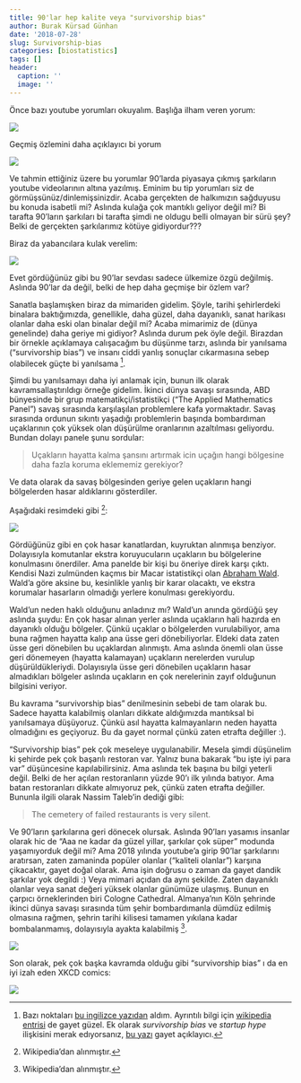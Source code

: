 ```yaml
---
title: 90'lar hep kalite veya "survivorship bias"
author: Burak Kürsad Günhan
date: '2018-07-28'
slug: Survivorship-bias
categories: [biostatistics]
tags: []
header:
  caption: ''
  image: ''
---
```


Önce bazı youtube yorumları okuyalım. Başlığa ilham veren yorum:

![](/post/2018-07-28-Survivorship-bias_files/figure-html/youtube1.png)

Geçmiş özlemini daha açıklayıcı bi yorum

![](/post/2018-07-28-Survivorship-bias_files/figure-html/youtube2.png)

Ve tahmin ettiğiniz üzere bu yorumlar 90'larda piyasaya çıkmış
şarkıların youtube videolarının altına yazılmış. Eminim bu tip yorumları siz de görmüşsünüz/dinlemişsinizdir. Acaba gerçekten de halkımızın sağduyusu bu konuda isabetli mi? Aslında kulağa çok mantıklı geliyor değil mi? Bi tarafta 90'ların şarkıları bi tarafta şimdi ne oldugu belli olmayan bir sürü şey? Belki de gerçekten şarkılarımız kötüye gidiyordur???

Biraz da yabancılara kulak verelim:

![](/post/2018-07-28-Survivorship-bias_files/figure-html/youtube-eng.png)

Evet gördüğünüz gibi bu 90'lar sevdası sadece ülkemize özgü değilmiş. Aslında 90'lar da değil, belki de hep daha geçmişe bir özlem var?

Sanatla başlamışken biraz da mimariden gidelim. Şöyle, tarihi şehirlerdeki binalara baktığımızda, genellikle, daha güzel, daha dayanıklı, sanat harikası olanlar daha eski olan binalar değil mi? Acaba mimarimiz de (dünya genelinde) daha geriye mi gidiyor? Aslında durum pek öyle değil. Birazdan bir örnekle açıklamaya calışacağım bu düşünme tarzı, aslında bir yanılsama ("survivorship bias") ve insanı ciddi yanlış sonuçlar cıkarmasına sebep olabilecek güçte bi yanılsama [^1].   

[^1]: Bazı noktaları [bu ingilizce yazıdan](https://youarenotsosmart.com/2013/05/23/survivorship-bias/) aldım. Ayrıntılı bilgi için [wikipedia entrisi](https://en.wikipedia.org/wiki/Survivorship_bias) de gayet güzel. Ek olarak *survivorship bias* ve *startup hype* ilişkisini merak edıyorsanız, [bu yazı](https://www.sonyaellenmann.com/2018/06/survivorship-bias-and-startup-hype.html) gayet açıklayıcı.

Şimdi bu yanılsamayı daha iyi anlamak için, bunun ilk olarak kavramsallaştırıldıgı örneğe gidelim. İkinci dünya savaşı sırasında, ABD bünyesinde bir grup matematikçi/istatistikçi ("The Applied Mathematics Panel") savaş sırasında karşılaşılan problemlere kafa yormaktadır. Savaş sırasında ordunun sıkıntı yaşadığı problemlerin başında bombardıman uçaklarının çok yüksek olan düşürülme oranlarının azaltılması geliyordu. Bundan dolayı panele şunu sordular: 

> Uçakların hayatta kalma şansını artırmak icin uçağın hangi bölgesine daha fazla koruma eklememiz gerekiyor? 


Ve data olarak da savaş bölgesinden geriye gelen uçakların hangi bölgelerden hasar aldıklarını gösterdiler. 

Aşağıdaki resimdeki gibi [^2]:

[^2]: Wikipedia'dan alınmıştır.

![](/post/2018-07-28-Survivorship-bias_files/figure-html/plane.png)

Gördüğünüz gibi en çok hasar kanatlardan, kuyruktan alınmışa benziyor. Dolayısıyla komutanlar ekstra koruyucuların uçakların bu bölgelerine konulmasını önerdiler. Ama panelde bir kişi bu öneriye direk karşı çıktı. Kendisi Nazi zulmünden kaçmıs bir Macar istatistikçi olan [Abraham Wald](https://en.wikipedia.org/wiki/Abraham_Wald). Wald'a göre aksine bu, kesinlikle yanlış bir karar olacaktı, ve ekstra korumalar hasarların olmadığı yerlere konulması gerekiyordu.

Wald'un neden haklı olduğunu anladınız mı? Wald'un anında gördüğü şey aslında şuydu: En çok hasar alınan yerler aslında uçakların hali hazırda en dayanıklı olduğu bölgeler. Çünkü uçaklar o bölgelerden vurulabiliyor, ama buna rağmen hayatta kalıp ana üsse geri dönebiliyorlar. Eldeki data zaten üsse geri dönebilen bu uçaklardan alınmıştı. Ama aslında önemli olan üsse geri dönemeyen (hayatta kalamayan) uçakların nerelerden vurulup düşürüldükleriydi. Dolayısıyla üsse geri dönebilen uçakların hasar almadıkları bölgeler aslında uçakların en çok nerelerinin zayıf olduğunun bilgisini veriyor. 

Bu kavrama "survivorship bias" denilmesinin sebebi de tam olarak bu. Sadece hayatta kalabilmiş olanları dikkate aldığımızda mantıksal bi yanılsamaya düşüyoruz. Çünkü asıl hayatta kalmayanların neden hayatta olmadığını es geçiyoruz. Bu da gayet normal çünkü zaten etrafta değiller :). 

"Survivorship bias" pek çok meseleye uygulanabilir. Mesela şimdi düşünelim ki şehirde pek çok başarılı restoran var. Yalnız buna bakarak "bu işte iyi para var" düşüncesine kapılabilirsiniz. Ama aslında tek başına bu bilgi yeterli değil. Belki de her açılan restoranların yüzde 90'ı ilk yılında batıyor. Ama batan restoranları dikkate almıyoruz pek, çünkü zaten etrafta değiller. Bununla ilgili olarak Nassim Taleb'in dediği gibi:

> The cemetery of failed restaurants is very silent.


Ve 90'ların şarkılarına geri dönecek olursak. Aslında 90'ları yasamıs insanlar olarak hic de "Aaa ne kadar da güzel yillar, şarkılar çok süper" modunda yaşamıyorduk değil mi? Ama 2018 yılında youtube'a girip 90'lar şarkılarını aratırsan, zaten zamaninda popüler olanlar ("kaliteli olanlar") karşına çikacaktır, gayet doğal olarak. Ama işin doğrusu o zaman da gayet dandik şarkılar yok degildi :) Veya mimari açıdan da aynı şekilde. Zaten dayanıklı olanlar veya sanat değeri yüksek olanlar günümüze ulaşmış. Bunun en çarpıcı örneklerinden biri Cologne Cathedral. Almanya'nın Köln şehrinde ikinci dünya savaşı sırasında tüm şehir bombardımanla dümdüz edilmiş olmasına rağmen, şehrin tarihi kilisesi tamamen yıkılana kadar bombalanmamış, dolayısıyla ayakta kalabilmiş [^3].

[^3]: Wikipedia'dan alınmıştır.


![](/post/2018-07-28-Survivorship-bias_files/figure-html/dom.png) 



Son olarak, pek çok başka kavramda olduğu gibi "survivorship bias" ı da en iyi izah eden XKCD comics:


 ![](/post/2018-07-28-Survivorship-bias_files/figure-html/xkcd.png)



